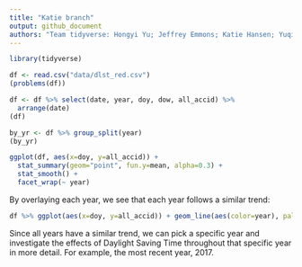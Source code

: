 ```yaml
---
title: "Katie branch"
output: github_document
authors: "Team tidyverse: Hongyi Yu; Jeffrey Emmons; Katie Hansen; Yuqing Yang"
---
```


```r
library(tidyverse)

df <- read.csv("data/dlst_red.csv")
(problems(df))

df <- df %>% select(date, year, doy, dow, all_accid) %>%
  arrange(date)
(df)
```

```r
by_yr <- df %>% group_split(year)
(by_yr)

ggplot(df, aes(x=doy, y=all_accid)) + 
  stat_summary(geom="point", fun.y=mean, alpha=0.3) +
  stat_smooth() +
  facet_wrap(~ year)
```

By overlaying each year, we see that each year follows a similar trend: 


```r
df %>% ggplot(aes(x=doy, y=all_accid)) + geom_line(aes(color=year), palette="RdYlBu", alpha = .3)
```

Since all years have a similar trend, we can pick a specific year and investigate the effects of Daylight Saving Time throughout that specific year in more detail. For example, the most recent year, 2017. 

